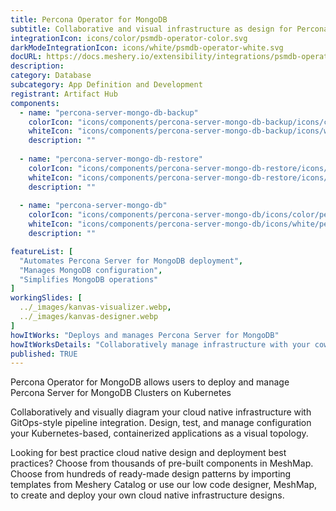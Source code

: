 ```yaml
---
title: Percona Operator for MongoDB
subtitle: Collaborative and visual infrastructure as design for Percona Operator for MongoDB
integrationIcon: icons/color/psmdb-operator-color.svg
darkModeIntegrationIcon: icons/white/psmdb-operator-white.svg
docURL: https://docs.meshery.io/extensibility/integrations/psmdb-operator
description: 
category: Database
subcategory: App Definition and Development
registrant: Artifact Hub
components:
  - name: "percona-server-mongo-db-backup"
    colorIcon: "icons/components/percona-server-mongo-db-backup/icons/color/percona-server-mongo-db-backup-color.svg"
    whiteIcon: "icons/components/percona-server-mongo-db-backup/icons/white/percona-server-mongo-db-backup-white.svg"
    description: ""
    
  - name: "percona-server-mongo-db-restore"
    colorIcon: "icons/components/percona-server-mongo-db-restore/icons/color/percona-server-mongo-db-restore-color.svg"
    whiteIcon: "icons/components/percona-server-mongo-db-restore/icons/white/percona-server-mongo-db-restore-white.svg"
    description: ""
    
  - name: "percona-server-mongo-db"
    colorIcon: "icons/components/percona-server-mongo-db/icons/color/percona-server-mongo-db-color.svg"
    whiteIcon: "icons/components/percona-server-mongo-db/icons/white/percona-server-mongo-db-white.svg"
    description: ""

featureList: [
  "Automates Percona Server for MongoDB deployment",
  "Manages MongoDB configuration",
  "Simplifies MongoDB operations"
]
workingSlides: [
  ../_images/kanvas-visualizer.webp,
  ../_images/kanvas-designer.webp
]
howItWorks: "Deploys and manages Percona Server for MongoDB"
howItWorksDetails: "Collaboratively manage infrastructure with your coworkers synchronously sharing the same designs."
published: TRUE
---
```

<p>
Percona Operator for MongoDB allows users to deploy and manage Percona Server for MongoDB Clusters on Kubernetes
</p>
<p>
    Collaboratively and visually diagram your cloud native infrastructure with GitOps-style pipeline integration. Design, test, and manage configuration your Kubernetes-based, containerized applications as a visual topology.
</p>
<p>
    Looking for best practice cloud native design and deployment best practices? Choose from thousands of pre-built components in MeshMap. Choose from hundreds of ready-made design patterns by importing templates from Meshery Catalog or use our low code designer, MeshMap, to create and deploy your own cloud native infrastructure designs.
</p>
